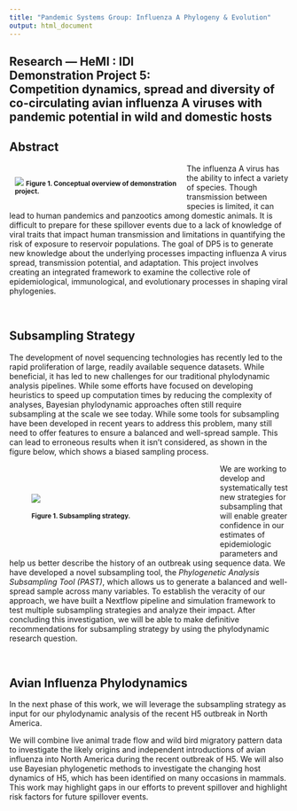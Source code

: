 ```yaml
---
title: "Pandemic Systems Group: Influenza A Phylogeny & Evolution"
output: html_document
---
```

<!-- BANNER --> 
</div> <!-- container-fluid main-container -->
<div class="jumbotron homepagebanner jumbotron-fluid">
<div class="container">
## **Research --- HeMI : IDI**<br>Demonstration Project 5:<br>Competition dynamics, spread and diversity of co-circulating avian influenza A viruses with pandemic potential in wild and domestic hosts {.lead .tagline}
</div> <!--end container-->
</div> <!--end jumbotron-->

<!-- MAIN CONTENT --> 
<div class="container-fluid main-container">

<!-- <p id="disclaimer"></p> -->

## Abstract


<div style="width:50%; min-width:300px; float:left; padding:10px">
![](images/PIPP_DP5.png)
<small>**Figure&nbsp;1. Conceptual overview of demonstration project.**</small>
</div>

The influenza A virus has the ability to infect a variety of species. Though transmission between species is limited, it can lead to human pandemics and panzootics among domestic animals. It is difficult to prepare for these spillover events due to a lack of knowledge of viral traits that impact human transmission and limitations in quantifying the risk of exposure to reservoir populations. The goal of DP5 is to generate new knowledge about the underlying processes impacting influenza A virus spread, transmission potential, and adaptation. This project involves creating an integrated framework to examine the collective role of epidemiological, immunological, and evolutionary processes in shaping viral phylogenies.

<br clear="all" />

## Subsampling Strategy

The development of novel sequencing technologies has recently led to the rapid proliferation of large, readily available sequence datasets. While beneficial, it has led to new challenges for our traditional phylodynamic analysis pipelines. While some efforts have focused on developing heuristics to speed up computation times by reducing the complexity of analyses, Bayesian phylodynamic approaches often still require subsampling at the scale we see today. While some tools for subsampling have been developed in recent years to address this problem, many still need to offer features to ensure a balanced and well-spread sample. This can lead to erroneous results when it isn’t considered, as shown in the figure below, which shows a biased sampling process.

<div style="width:50%; min-width:300px; float:left; padding:40px">
![](images/DP5_Subsampling.png)
<br><br>
<small>**Figure&nbsp;1. Subsampling strategy.**</small>
</div>

We are working to develop and systematically test new strategies for subsampling that will enable greater confidence in our estimates of epidemiologic parameters and help us better describe the history of an outbreak using sequence data. We have developed a novel subsampling tool, the *Phylogenetic Analysis Subsampling Tool (PAST)*, which allows us to generate a balanced and well-spread sample across many variables. To establish the veracity of our approach, we have built a Nextflow pipeline and simulation framework to test multiple subsampling strategies and analyze their impact. After concluding this investigation, we will be able to make definitive recommendations for subsampling strategy by using the phylodynamic research question.

<br clear="all" />

## Avian Influenza Phylodynamics

In the next phase of this work, we will leverage the subsampling strategy as input for our phylodynamic analysis of the recent H5 outbreak in North America. 

We will combine live animal trade flow and wild bird migratory pattern data to investigate the likely origins and independent introductions of avian influenza into North America during the recent outbreak of H5. We will also use Bayesian phylogenetic methods to investigate the changing host dynamics of H5, which has been identified on many occasions in mammals. This work may highlight gaps in our efforts to prevent spillover and highlight risk factors for future spillover events. 


<!--
```r
knitr::include_url("DP5_summary.html")
```
<script>iFrameResize({ log: false }, '#DP5')</script>
-->

<!--
## Supplemental Information

<div class="container-frames">

<p>Preprint:<br>
  <a href="https://github.com/CEIDatUGA/covid-university-reopening/raw/master/manuscript.pdf" target="_blank">
  Demonstration Project 5: Competition dynamics, spread and diversity of co-circulating avian influenza A viruses with pandemic potential in wild and domestic hosts</a> (pdf)
</p>

<p>
  <a href="https://github.com/CEIDatUGA/covid-university-reopening" target="_blank">
    <img src="images/GitHub-Mark-64px.png" id="github-icon" alt="GitHub repository"/>
    GitHub repository (public)
  </a>
</p>

</div>
-->